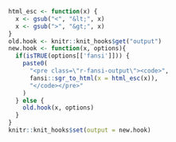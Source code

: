 ```r
html_esc <- function(x) {
  x <- gsub("<", "&lt;", x)
  x <- gsub(">", "&gt;", x)
}
old.hook <- knitr::knit_hooks$get("output")
new.hook <- function(x, options){
  if(isTRUE(options[['fansi']])) {
    paste0(
      "<pre class=\"r-fansi-output\"><code>",
      fansi::sgr_to_html(x = html_esc(x)),
      "</code></pre>"
    )
  } else {
    old.hook(x, options)
  }
}
knitr::knit_hooks$set(output = new.hook)
```
